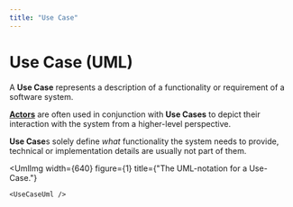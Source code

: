 ```yaml
---
title: "Use Case"
---
```



# Use Case (UML)

A **Use Case** represents a description of a functionality or requirement of a software system.

[**Actors**](uml.actor) are often used in conjunction with **Use Cases** to depict their interaction with the
system from a higher-level perspective.

**Use Case**s solely define _what_ functionality the system needs to provide, technical or implementation details are
usually not part of them.



<UmlImg
    width={640}
    figure={1}
    title={"The UML-notation for a Use-Case."}
>
    <UseCaseUml />
</UmlImg>

<BackButton />
